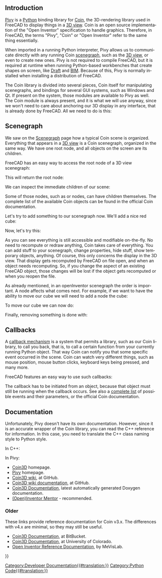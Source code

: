 <languages/>

<div lang="en" dir="ltr" class="mw-content-ltr">
{{Docnav
|[[Scenegraph|Scenegraph]]
|[[PySide|PySide]]
}}
</div>

{{TOCright}}

<div lang="en" dir="ltr" class="mw-content-ltr">
==Introduction==
</div>

<div lang="en" dir="ltr" class="mw-content-ltr">
[[Pivy|Pivy]] is a [[Python|Python]] binding library for [https://github.com/coin3d Coin], the 3D-rendering library used in FreeCAD to display things in a [[3D_view|3D view]]. Coin is an open source implementation of the "Open Inventor" specification to handle graphics. Therefore, in FreeCAD, the terms "Pivy", "Coin" or "Open Inventor" refer to the same thing essentially.
</div>

<div lang="en" dir="ltr" class="mw-content-ltr">
When imported in a running Python interpreter, Pivy allows us to communicate directly with any running Coin [[Scenegraph|scenegraph]], such as the [[3D_view|3D view]], or even to create new ones. Pivy is not required to compile FreeCAD, but it is required at runtime when running Python-based workbenches that create shapes on screen, like [[Draft_Workbench|Draft]] and [[BIM_Workbench|BIM]]. Because of this, Pivy is normally installed when installing a distribution of FreeCAD.
</div>

<div lang="en" dir="ltr" class="mw-content-ltr">
The Coin library is divided into several pieces, Coin itself for manipulating scenegraphs, and bindings for several GUI systems, such as Windows and Qt. If present on the system, those modules are available to Pivy as well. The Coin module is always present, and it is what we will use anyway, since we won't need to care about anchoring our 3D display in any interface, that is already done by FreeCAD. All we need to do is this:
</div>

{{Code|code=
from pivy import coin
}}

<div lang="en" dir="ltr" class="mw-content-ltr">
==Scenegraph==
</div>

<div lang="en" dir="ltr" class="mw-content-ltr">
We saw on the [[Scenegraph]] page how a typical Coin scene is organized. Everything that appears in a [[3D_view|3D view]] is a Coin scenegraph, organized in the same way. We have one root node, and all objects on the screen are its children.
</div>

<div lang="en" dir="ltr" class="mw-content-ltr">
FreeCAD has an easy way to access the root node of a 3D view scenegraph:
</div>

{{Code|code=
sg = FreeCADGui.ActiveDocument.ActiveView.getSceneGraph()
print(sg)
}}

<div lang="en" dir="ltr" class="mw-content-ltr">
This will return the root node:
</div>

{{Code|code=
<pivy.coin.SoSelection; proxy of <Swig Object of type 'SoSelection *' at 0x360cb60> >
}}

<div lang="en" dir="ltr" class="mw-content-ltr">
We can inspect the immediate children of our scene:
</div>

{{Code|code=
for node in sg.getChildren():
    print(node)
}}

<div lang="en" dir="ltr" class="mw-content-ltr">
Some of those nodes, such as {{incode|SoSeparator}} or {{incode|SoGroup}} nodes, can have children themselves. The complete list of the available Coin objects can be found in the official Coin documentation.
</div>

<div lang="en" dir="ltr" class="mw-content-ltr">
Let's try to add something to our scenegraph now. We'll add a nice red cube:
</div>

{{Code|code=
col = coin.SoBaseColor()
col.rgb = (1, 0, 0)
cub = coin.SoCube()
myCustomNode = coin.SoSeparator()
myCustomNode.addChild(col)
myCustomNode.addChild(cub)
sg.addChild(myCustomNode)
}}

<div lang="en" dir="ltr" class="mw-content-ltr">
Now, let's try this:
</div>

{{Code|code=
col.rgb = (1, 1, 0)
}}

<div lang="en" dir="ltr" class="mw-content-ltr">
As you can see everything is still accessible and modifiable on-the-fly. No need to recompute or redraw anything, Coin takes care of everything. You can add stuff to your scenegraph, change properties, hide stuff, show temporary objects, anything. Of course, this only concerns the display in the 3D view. That display gets recomputed by FreeCAD on file open, and when an object needs recomputing. So, if you change the aspect of an existing FreeCAD object, those changes will be lost if the object gets recomputed or when you reopen the file.
</div>

<div lang="en" dir="ltr" class="mw-content-ltr">
As already mentioned, in an openInventor scenegraph the order is important. A node affects what comes next. For example, if we want to have the ability to move our cube we will need to add a {{incode|SoTranslation}} node {{Emphasis|before}} the cube:
</div>

{{Code|code=
col = coin.SoBaseColor()
col.rgb = (1, 0, 0)
trans = coin.SoTranslation()
trans.translation.setValue([0, 0, 0])
cub = coin.SoCube()
myCustomNode = coin.SoSeparator()
myCustomNode.addChild(col)
myCustomNode.addChild(trans)
myCustomNode.addChild(cub)
sg.addChild(myCustomNode)
}}

<div lang="en" dir="ltr" class="mw-content-ltr">
To move our cube we can now do:
</div>

{{Code|code=
trans.translation.setValue([2, 0, 0])
}}

<div lang="en" dir="ltr" class="mw-content-ltr">
Finally, removing something is done with:
</div>

{{Code|code=
sg.removeChild(myCustomNode)
}}
{{Top}}
<div lang="en" dir="ltr" class="mw-content-ltr">
==Callbacks==
</div>

<div lang="en" dir="ltr" class="mw-content-ltr">
A [https://en.wikipedia.org/wiki/Callback_%28computer_science%29 callback mechanism] is a system that permits a library, such as our Coin library, to call you back, that is, to call a certain function from your currently running Python object. That way Coin can notify you that some specific event occurred in the scene. Coin can watch very different things, such as mouse position, mouse button clicks, keyboard keys being pressed, and many more.
</div>

<div lang="en" dir="ltr" class="mw-content-ltr">
FreeCAD features an easy way to use such callbacks:
</div>

{{Code|code=
from pivy import coin

class ButtonTest:
    def __init__(self):
        self.view = FreeCADGui.ActiveDocument.ActiveView
        self.callback = self.view.addEventCallbackPivy(coin.SoMouseButtonEvent.getClassTypeId(), self.getMouseClick) 

    def getMouseClick(self, event_cb):
        event = event_cb.getEvent()
        if event.getState() == coin.SoMouseButtonEvent.DOWN:
            print("Alert!!! A mouse button has been improperly clicked!!!")
            self.view.removeEventCallbackPivy(coin.SoMouseButtonEvent.getClassTypeId(), self.callback)

ButtonTest()
}}

<div lang="en" dir="ltr" class="mw-content-ltr">
The callback has to be initiated from an object, because that object must still be running when the callback occurs.
See also a [[Code_snippets#Observe_mouse_events_in_the_3D_viewer_via_Python|complete list]] of possible events and their parameters, or the official Coin documentation.
</div>
{{Top}}
<div lang="en" dir="ltr" class="mw-content-ltr">
==Documentation==
</div> 

<div lang="en" dir="ltr" class="mw-content-ltr">
Unfortunately, Pivy doesn't have its own documentation. However, since it is an accurate wrapper of the Coin library, you can read the C++ reference for information. In this case, you need to translate the C++ class naming style to Python style.
</div>

<div lang="en" dir="ltr" class="mw-content-ltr">
In C++:
</div>

{{Code|code=
SoFile::getClassTypeId()
}}

<div lang="en" dir="ltr" class="mw-content-ltr">
In Pivy:
</div>

{{Code|code=
SoFile.getClassId()
}}

<div lang="en" dir="ltr" class="mw-content-ltr">
* [https://github.com/coin3d Coin3D] homepage.
* [https://github.com/coin3d/pivy Pivy] homepage.
* [https://github.com/coin3d/coin/wiki Coin3D wiki], at GitHub.
* [https://github.com/coin3d/coin/wiki/Documentation Coin3D wiki documentation], at GitHub.
* [https://coin3d.github.io/Coin/html/ Coin3D Documentation], latest automatically generated Doxygen documentation.
* [https://webdocs.cs.ualberta.ca/~graphics/books/mentor.pdf (Open)Inventor Mentor] - recommended.
</div>

<div lang="en" dir="ltr" class="mw-content-ltr">
=== Older ===
</div>

<div lang="en" dir="ltr" class="mw-content-ltr">
These links provide reference documentation for Coin v3.x. The differences with v4.x are minimal, so they may still be useful.
</div>

<div lang="en" dir="ltr" class="mw-content-ltr">
* [https://coin3d.bitbucket.io/Coin/index.html Coin3D Documentation], at BitBucket.
* [https://grey.colorado.edu/coin3d/index.html Coin3D Documentation], at University of Colorado.
* [https://mevislabdownloads.mevis.de/docs/current/MeVis/ThirdParty/Documentation/Publish/OpenInventorReference/index.html Open Inventor Reference Documentation], by MeVisLab.
</div>
{{Top}}

<div class="mw-translate-fuzzy">
{{docnav/cs
|[[Scenegraph|Scenegraph/cs]]
|[[PySide|PySide/cs]]
}}
</div>

{{Powerdocnavi{{#translation:}}}}
[[Category:Developer Documentation{{#translation:}}]]
[[Category:Python Code{{#translation:}}]]